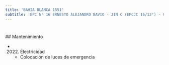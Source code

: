 ```yaml
---
title: 'BAHIA BLANCA 1551'
subtitle: 'EPC N° 16 ERNESTO ALEJANDRO BAVIO - JIN C (EPCJC 16/12°) - CAIYJ CLUB FLORESTA'
---
```


#


 ## Mantenimiento

*  (2022) Electricidad 
    + Colocación de luces de emergencia



